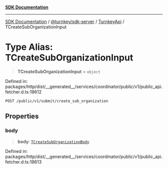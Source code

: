 [**SDK Documentation**](../../../../../README.mdx)

***

[SDK Documentation](../../../../../packages.mdx) / [@turnkey/sdk-server](../../../README.mdx) / [TurnkeyApi](../README.mdx) / TCreateSubOrganizationInput

# Type Alias: TCreateSubOrganizationInput

> **TCreateSubOrganizationInput** = `object`

Defined in: packages/http/dist/\_\_generated\_\_/services/coordinator/public/v1/public\_api.fetcher.d.ts:18612

`POST /public/v1/submit/create_sub_organization`

## Properties

### body

> **body**: [`TCreateSubOrganizationBody`](TCreateSubOrganizationBody.mdx)

Defined in: packages/http/dist/\_\_generated\_\_/services/coordinator/public/v1/public\_api.fetcher.d.ts:18613
